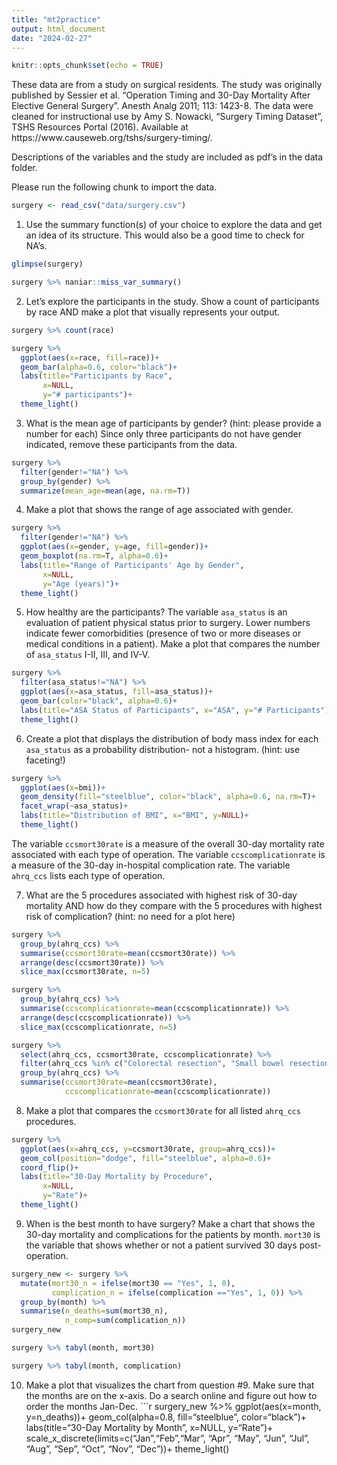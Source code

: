 ```yaml
---
title: "mt2practice"
output: html_document
date: "2024-02-27"
---
```


```r
knitr::opts_chunk$set(echo = TRUE)
```

These data are from a study on surgical residents. The study was originally published by Sessier et al. “Operation Timing and 30-Day Mortality After Elective General Surgery”. Anesth Analg 2011; 113: 1423-8. The data were cleaned for instructional use by Amy S. Nowacki, “Surgery Timing Dataset”, TSHS Resources Portal (2016). Available at https://www.causeweb.org/tshs/surgery-timing/.

Descriptions of the variables and the study are included as pdf's in the data folder.  

Please run the following chunk to import the data.
```r
surgery <- read_csv("data/surgery.csv")
```

1. Use the summary function(s) of your choice to explore the data and get an idea of its structure. This would also be a good time to check for NA's.
```r
glimpse(surgery)
```

```r
surgery %>% naniar::miss_var_summary()
```

2. Let's explore the participants in the study. Show a count of participants by race AND make a plot that visually represents your output.
```r
surgery %>% count(race)
```

```r
surgery %>% 
  ggplot(aes(x=race, fill=race))+
  geom_bar(alpha=0.6, color="black")+
  labs(title="Participants by Race",
       x=NULL,
       y="# participants")+
  theme_light()
```

3. What is the mean age of participants by gender? (hint: please provide a number for each) Since only three participants do not have gender indicated, remove these participants from the data.
```r
surgery %>% 
  filter(gender!="NA") %>% 
  group_by(gender) %>% 
  summarize(mean_age=mean(age, na.rm=T))
```

4. Make a plot that shows the range of age associated with gender.
```r
surgery %>% 
  filter(gender!="NA") %>% 
  ggplot(aes(x=gender, y=age, fill=gender))+
  geom_boxplot(na.rm=T, alpha=0.6)+
  labs(title="Range of Participants' Age by Gender",
       x=NULL,
       y="Age (years)")+
  theme_light()
```

5. How healthy are the participants? The variable `asa_status` is an evaluation of patient physical status prior to surgery. Lower numbers indicate fewer comorbidities (presence of two or more diseases or medical conditions in a patient). Make a plot that compares the number of `asa_status` I-II, III, and IV-V.
```r
surgery %>% 
  filter(asa_status!="NA") %>%
  ggplot(aes(x=asa_status, fill=asa_status))+
  geom_bar(color="black", alpha=0.6)+
  labs(title="ASA Status of Participants", x="ASA", y="# Participants")+
  theme_light()
```

6. Create a plot that displays the distribution of body mass index for each `asa_status` as a probability distribution- not a histogram. (hint: use faceting!)
```r
surgery %>% 
  ggplot(aes(x=bmi))+
  geom_density(fill="steelblue", color="black", alpha=0.6, na.rm=T)+
  facet_wrap(~asa_status)+
  labs(title="Distribution of BMI", x="BMI", y=NULL)+
  theme_light()
```

The variable `ccsmort30rate` is a measure of the overall 30-day mortality rate associated with each type of operation. The variable `ccscomplicationrate` is a measure of the 30-day in-hospital complication rate. The variable `ahrq_ccs` lists each type of operation.  

7. What are the 5 procedures associated with highest risk of 30-day mortality AND how do they compare with the 5 procedures with highest risk of complication? (hint: no need for a plot here)
```r
surgery %>% 
  group_by(ahrq_ccs) %>% 
  summarise(ccsmort30rate=mean(ccsmort30rate)) %>% 
  arrange(desc(ccsmort30rate)) %>% 
  slice_max(ccsmort30rate, n=5)
```

```r
surgery %>% 
  group_by(ahrq_ccs) %>% 
  summarise(ccscomplicationrate=mean(ccscomplicationrate)) %>% 
  arrange(desc(ccscomplicationrate)) %>% 
  slice_max(ccscomplicationrate, n=5)
```

```r
surgery %>% 
  select(ahrq_ccs, ccsmort30rate, ccscomplicationrate) %>% 
  filter(ahrq_ccs %in% c("Colorectal resection", "Small bowel resection", "Gastrectomy; partial and total", "Endoscopy and endoscopic biopsy of the urinary tract", "Spinal fusion", "Nephrectomy; partial or complete")) %>% 
  group_by(ahrq_ccs) %>% 
  summarise(ccsmort30rate=mean(ccsmort30rate),
            ccscomplicationrate=mean(ccscomplicationrate))
```

8. Make a plot that compares the `ccsmort30rate` for all listed `ahrq_ccs` procedures.
```r
surgery %>% 
  ggplot(aes(x=ahrq_ccs, y=ccsmort30rate, group=ahrq_ccs))+
  geom_col(position="dodge", fill="steelblue", alpha=0.6)+
  coord_flip()+
  labs(title="30-Day Mortality by Procedure",
       x=NULL,
       y="Rate")+
  theme_light()
```

9. When is the best month to have surgery? Make a chart that shows the 30-day mortality and complications for the patients by month. `mort30` is the variable that shows whether or not a patient survived 30 days post-operation.
```r
surgery_new <- surgery %>%
  mutate(mort30_n = ifelse(mort30 == "Yes", 1, 0),
         complication_n = ifelse(complication =="Yes", 1, 0)) %>% 
  group_by(month) %>% 
  summarise(n_deaths=sum(mort30_n),
            n_comp=sum(complication_n))
surgery_new
```

```r
surgery %>% tabyl(month, mort30)
```

```r
surgery %>% tabyl(month, complication)
```

10. Make a plot that visualizes the chart from question #9. Make sure that the months are on the x-axis. Do a search online and figure out how to order the months Jan-Dec.
```r
surgery_new %>%
  ggplot(aes(x=month, y=n_deaths))+
  geom_col(alpha=0.8, fill="steelblue", color="black")+
  labs(title="30-Day Mortality by Month",
       x=NULL,
       y="Rate")+
  scale_x_discrete(limits=c("Jan","Feb","Mar", "Apr", "May", "Jun", "Jul", "Aug", "Sep", "Oct", "Nov", "Dec"))+
  theme_light()